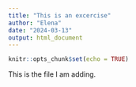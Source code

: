 ```yaml
---
title: "This is an excercise"
author: "Elena"
date: "2024-03-13"
output: html_document
---
```


```r
knitr::opts_chunk$set(echo = TRUE)
```

This is the file I am adding.